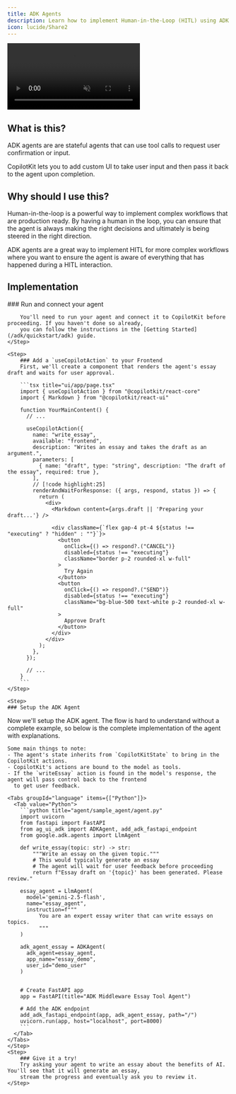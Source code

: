 ```yaml
---
title: ADK Agents
description: Learn how to implement Human-in-the-Loop (HITL) using ADK Agents.
icon: lucide/Share2
---
```



<video
  src="https://cdn.copilotkit.ai/docs/copilotkit/images/coagents/node-hitl.mp4"
  className="rounded-lg shadow-xl"
  loop
  playsInline
  controls
  autoPlay
  muted
/>

## What is this?

ADK agents are are stateful agents that can use tool calls to request user confirmation or input.

CopilotKit lets you to add custom UI to take user input and then pass it back to the agent upon completion.

## Why should I use this?

Human-in-the-loop is a powerful way to implement complex workflows that are production ready. By having a human in the loop,
you can ensure that the agent is always making the right decisions and ultimately is being steered in the right direction.

ADK agents are a great way to implement HITL for more complex workflows where you want to ensure the agent is aware
of everything that has happened during a HITL interaction.

## Implementation

<Steps>
    <Step>
        ### Run and connect your agent

        You'll need to run your agent and connect it to CopilotKit before proceeding. If you haven't done so already,
        you can follow the instructions in the [Getting Started](/adk/quickstart/adk) guide.
    </Step>

    <Step>
        ### Add a `useCopilotAction` to your Frontend
        First, we'll create a component that renders the agent's essay draft and waits for user approval.

        ```tsx title="ui/app/page.tsx"
        import { useCopilotAction } from "@copilotkit/react-core"
        import { Markdown } from "@copilotkit/react-ui"

        function YourMainContent() {
          // ...

          useCopilotAction({
            name: "write_essay",
            available: "frontend",
            description: "Writes an essay and takes the draft as an argument.",
            parameters: [
              { name: "draft", type: "string", description: "The draft of the essay", required: true },
            ],
            // [!code highlight:25]
            renderAndWaitForResponse: ({ args, respond, status }) => {
              return (
                <div>
                  <Markdown content={args.draft || 'Preparing your draft...'} />

                  <div className={`flex gap-4 pt-4 ${status !== "executing" ? "hidden" : ""}`}>
                    <button
                      onClick={() => respond?.("CANCEL")}
                      disabled={status !== "executing"}
                      className="border p-2 rounded-xl w-full"
                    >
                      Try Again
                    </button>
                    <button
                      onClick={() => respond?.("SEND")}
                      disabled={status !== "executing"}
                      className="bg-blue-500 text-white p-2 rounded-xl w-full"
                    >
                      Approve Draft
                    </button>
                  </div>
                </div>
              );
            },
          });

          // ...
        }
        ```
    </Step>

    <Step>
    ### Setup the ADK Agent
Now we'll setup the ADK agent. The flow is hard to understand without a complete example, so below
    is the complete implementation of the agent with explanations.

    Some main things to note:
    - The agent's state inherits from `CopilotKitState` to bring in the CopilotKit actions.
    - CopilotKit's actions are bound to the model as tools.
    - If the `writeEssay` action is found in the model's response, the agent will pass control back to the frontend
      to get user feedback.

    <Tabs groupId="language" items={["Python"]}>
      <Tab value="Python">
        ```python title="agent/sample_agent/agent.py"
        import uvicorn
        from fastapi import FastAPI
        from ag_ui_adk import ADKAgent, add_adk_fastapi_endpoint
        from google.adk.agents import LlmAgent

        def write_essay(topic: str) -> str:
            """Write an essay on the given topic."""
            # This would typically generate an essay
            # The agent will wait for user feedback before proceeding
            return f"Essay draft on '{topic}' has been generated. Please review."

        essay_agent = LlmAgent(
          model='gemini-2.5-flash',
          name="essay_agent",
          instruction=f"""
              You are an expert essay writer that can write essays on topics.
              """
        )

        adk_agent_essay = ADKAgent(
          adk_agent=essay_agent,
          app_name="essay_demo",
          user_id="demo_user"
        )


        # Create FastAPI app
        app = FastAPI(title="ADK Middleware Essay Tool Agent")

        # Add the ADK endpoint
        add_adk_fastapi_endpoint(app, adk_agent_essay, path="/")
        uvicorn.run(app, host="localhost", port=8000)
        ```
      </Tab>
    </Tabs>
    </Step>
    <Step>
        ### Give it a try!
        Try asking your agent to write an essay about the benefits of AI. You'll see that it will generate an essay,
        stream the progress and eventually ask you to review it.
    </Step>

</Steps>